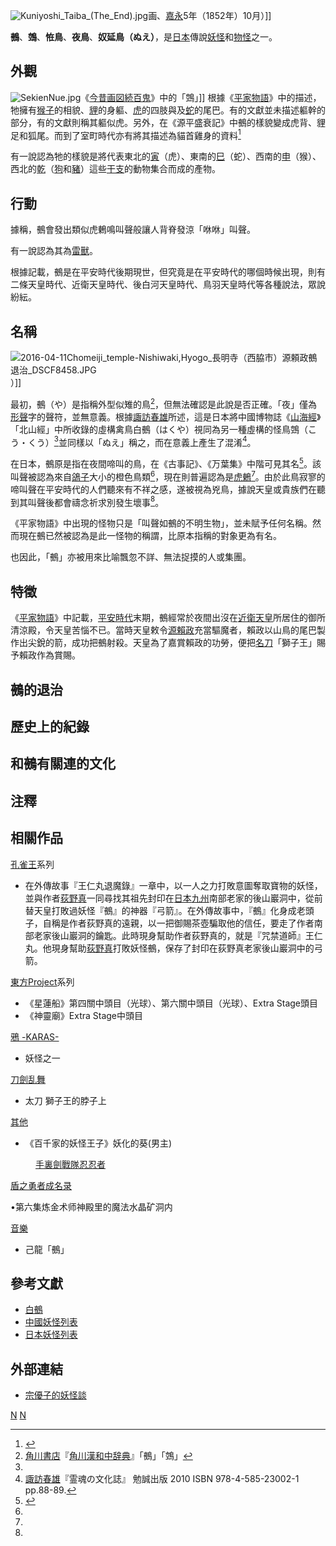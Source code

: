 {{expand language|1=en|page=|time=2019-12-26T23:23:13+00:00}}
{{noteref|關於生僻字的說明，請參照[[wikt:鵺|鵺]]、[[wikt:鵼|鵼]]、[[wikt:恠|恠]]。}}
{{japanese|japanese=鵺|kana=ぬえ|romaji=Nue}}
[[File:Kuniyoshi_Taiba_(The_End).jpg|thumb]]画、[[嘉永_(日本)|嘉永]]5年（1852年）10月）]]

'''鵺'''、'''鵼'''、'''恠鳥'''、'''夜鳥'''、'''奴延鳥（ぬえ）'''，是[[日本|日本]]傳說[[妖怪|妖怪]]和[[物怪|物怪]]之一。

== 外觀 ==
[[File:SekienNue.jpg|right]]《[[今昔画図続百鬼|今昔画図続百鬼]]》中的「鵼」]]
根據《[[平家物語|平家物語]]》中的描述，牠擁有[[猴子|猴子]]的相貌、[[貍|貍]]的身軀、[[虎|虎]]的四肢與及[[蛇|蛇]]的尾巴。有的文獻並未描述軀幹的部分，有的文獻則稱其軀似虎。另外，在《源平盛衰記》中鵺的樣貌變成虎背、貍足和狐尾。而到了室町時代亦有將其描述為貓首雞身的資料<ref>{{cite book |author1=水木しげる |editor=水木しげる |title=日本妖怪大全 |date=1991 |publisher=講談社 |isbn=978-4-06-313210-6 |page=324}}</ref>

有一說認為牠的樣貌是將代表東北的[[寅|寅]]（虎）、東南的[[巳|巳]]（蛇）、西南的[[申|申]]（猴）、西北的[[乾|乾]]（[[狗|狗]]和[[豬|豬]]）這些[[干支|干支]]的動物集合而成的產物{{noteTag|name=noteA}}。



== 行動 ==
據稱，鵺會發出類似虎鶇鳴叫聲般讓人背脊發涼「咻咻」叫聲。

有一說認為其為[[雷獸|雷獸]]。

根據記載，鵺是在平安時代後期現世，但究竟是在平安時代的哪個時候出現，則有二條天皇時代、近衛天皇時代、後白河天皇時代、鳥羽天皇時代等各種說法，眾說紛紜。

== 名稱 ==
[[File:2016-04-11Chomeiji_temple-Nishiwaki,Hyogo_長明寺（西脇市）源頼政鵺退治_DSCF8458.JPG|thumb]]）]]

最初，鵺（や）是指稱外型似雉的鳥<ref name="漢和">[[角川書店|角川書店]]『[[角川漢和中辞典|角川漢和中辞典]]』「鵺」「鵼」{{Full citation needed |date=2019-05-20 |title=刊行年が複数ある辞典ですが、何年のものを使用したか不明です。}}</ref>，但無法確認是此說是否正確。「夜」僅為[[形聲|形聲]]字的聲符，並無意義。根據[[諏訪春雄|諏訪春雄]]所述，這是日本將中國博物誌《[[山海經|山海經]]》「北山經」中所收錄的虛構禽鳥白鵺（はくや）視同為另一種虛構的怪鳥鵼（こう・くう）<ref name="漢和"/>並同樣以「ぬえ」稱之，而在意義上產生了混淆<ref> [[諏訪春雄|諏訪春雄]]『霊魂の文化誌』 勉誠出版 2010 ISBN 978-4-585-23002-1 pp.88-89.</ref>。

在日本，鵺原是指在夜間啼叫的鳥，在《古事記》、《万葉集》中階可見其名<ref name="村上|2007">{{cite book |author1=村上健司 |title=京都妖怪紀行 - 地図でめぐる不思議・伝説地案内 |date=2007 |publisher=角川書店 |location=日本 |isbn=978-4-04-710108-1}}</ref>。該叫聲被認為來自[[鳩鴿科|鴿子]]大小的橙色鳥類<ref name="漢和"/>，現在則普遍認為是[[虎鶇|虎鶇]]<ref name="村上|2007" />。由於此鳥寂寥的啼叫聲在平安時代的人們聽來有不祥之感，遂被視為兇鳥，據說天皇或貴族們在聽到其叫聲後都會禱念祈求別發生壞事<ref name="村上|2007" />。

《平家物語》中出現的怪物只是「叫聲如鵺的不明生物」，並未賦予任何名稱。然而現在鵺已然被認為是此一怪物的稱謂，比原本指稱的對象更為有名。

也因此，「鵺」亦被用來比喻飄忽不詳、無法捉摸的人或集團。

== 特徵 ==





《[[平家物語|平家物語]]》中記載，[[平安時代|平安時代]]末期，鵺經常於夜間出沒在[[近衛天皇|近衛天皇]]所居住的御所清涼殿，令天皇苦惱不已。當時天皇敕令[[源賴政|源賴政]]充當驅魔者，賴政以山鳥的尾巴製作出尖銳的箭，成功把鵺射殺。天皇為了嘉賞賴政的功勞，便把[[日本刀|名刀]]「獅子王」賜予賴政作為賞賜。



== 鵺的退治 ==
== 歷史上的紀錄 ==
== 和鵺有關連的文化 ==
== 注釋 ==
{{noteFoot|1=
{{noteTag|name=noteA|1=這被認為是將[[平安京|平安京]]中嚴謹設計成東西南北（子、卯、午、酉）向的平安大路偏斜（使之不穩定）之後的對照隱喻）}}
}}
== 相關作品 ==
[[孔雀王|孔雀王]]系列
*在外傳故事『王仁丸退魔錄』一章中，以一人之力打敗意圖奪取寶物的妖怪，並與作者[[荻野真|荻野真]]一同尋找其祖先封印在[[日本|日本]][[九州_(日本)|九州]]南部老家的後山巖洞中，從前替天皇打敗過妖怪『鵺』的神器『弓箭』。在外傳故事中，『鵺』化身成老頭子，自稱是作者荻野真的遠親，以一把御賜茶壺騙取他的信任，要走了作者南部老家後山巖洞的鑰匙。此時現身幫助作者荻野真的，就是『咒禁道師』王仁丸。他現身幫助[[荻野真|荻野真]]打敗妖怪鵺，保存了封印在荻野真老家後山巖洞中的弓箭。

[[東方Project|東方Project]]系列
* 《星蓮船》第四關中頭目（光球）、第六關中頭目（光球）、Extra Stage頭目
* 《神靈廟》Extra Stage中頭目

[[鴉_-KARAS-|鴉 -KARAS-]]
*妖怪之一

[[刀劍乱舞|刀劍乱舞]]
*太刀 獅子王的脖子上

[[其他|其他]]
* 《百千家的妖怪王子》妖化的葵(男主)
:[[手裏劍戰隊忍忍者|手裏劍戰隊忍忍者]]

[[盾之勇者成名錄|盾之勇者成名录]]

•第六集炼金术师神殿里的魔法水晶矿洞内

[[音樂|音樂]]
* 己龍「鵺」

== 參考文獻 ==
*[[白鵺|白鵺]]
*[[中國妖怪列表|中國妖怪列表]]
*[[日本妖怪列表|日本妖怪列表]]

==外部連結==
* [https://web.archive.org/web/20080507151327/http://www7a.biglobe.ne.jp/~youkai-kids/33-nue/yokai33-.html 宗優子的妖怪談]
{{DEFAULTSORT:ぬえ}}

[[Category:京都府的妖怪|N]]
[[Category:有複數生物特徵的傳說生物|N]]